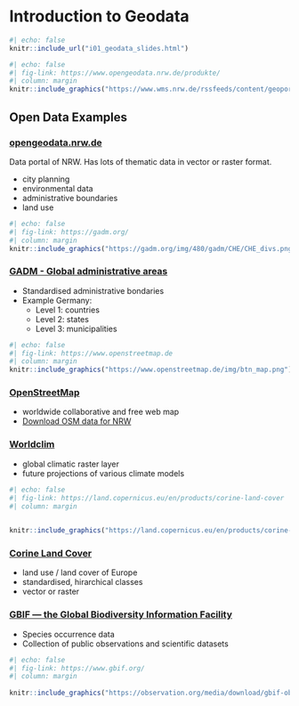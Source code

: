 # Introduction to Geodata


```r
#| echo: false
knitr::include_url("i01_geodata_slides.html")
```


```r
#| echo: false
#| fig-link: https://www.opengeodata.nrw.de/produkte/
#| column: margin
knitr::include_graphics("https://www.wms.nrw.de/rssfeeds/content/geoportal/images/komkonzepte_vorschau.PNG")
```

## Open Data Examples

### [opengeodata.nrw.de](https://www.opengeodata.nrw.de/produkte/)

Data portal of NRW. Has lots of thematic data in vector or raster format.

* city planning
* environmental data
* administrative boundaries
* land use




```r
#| echo: false
#| fig-link: https://gadm.org/
#| column: margin
knitr::include_graphics("https://gadm.org/img/480/gadm/CHE/CHE_divs.png")
```

### [GADM - Global administrative areas](https://gadm.org/)

* Standardised administrative bondaries
* Example Germany:
  * Level 1: countries
  * Level 2: states
  * Level 3: municipalities


```r
#| echo: false
#| fig-link: https://www.openstreetmap.de
#| column: margin
knitr::include_graphics("https://www.openstreetmap.de/img/btn_map.png")
```


### [OpenStreetMap](https://www.openstreetmap.de)

* worldwide collaborative and free web map
* [Download OSM data for NRW](https://download.geofabrik.de/europe/germany/nordrhein-westfalen.html)


### [Worldclim](https://www.worldclim.org/data/index.html)

* global climatic raster layer
* future projections of various climate models

```r
#| echo: false
#| fig-link: https://land.copernicus.eu/en/products/corine-land-cover
#| column: margin
 

knitr::include_graphics("https://land.copernicus.eu/en/products/corine-land-cover/@@images/image-400-7d8e8dfc63d50c9bf89ff5a7475dcd46.png")
```


### [Corine Land Cover](https://land.copernicus.eu/en/products/corine-land-cover)

* land use / land cover of Europe
* standardised, hirarchical classes
* vector or raster





### [GBIF — the Global Biodiversity Information Facility](https://www.gbif.org/)

* Species occurrence data
* Collection of public observations and scientific datasets

```r
#| echo: false
#| fig-link: https://www.gbif.org/
#| column: margin
 
knitr::include_graphics("https://observation.org/media/download/gbif-observation.org.jpg")
```





